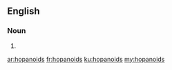 ==English==

===Noun===
{{head|en|noun plural form}}

# {{plural of|hopanoid|lang=en}}

[[ar:hopanoids]]
[[fr:hopanoids]]
[[ku:hopanoids]]
[[my:hopanoids]]